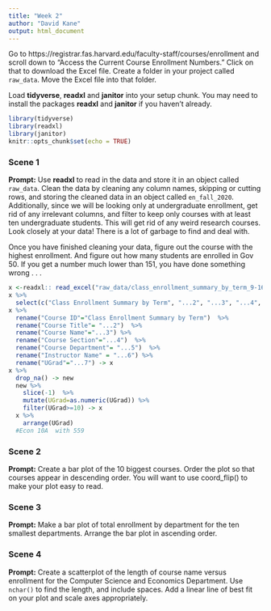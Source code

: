 ```yaml
---
title: "Week 2"
author: "David Kane"
output: html_document
---
```


Go to https://registrar.fas.harvard.edu/faculty-staff/courses/enrollment and scroll down to "Access the Current Course Enrollment Numbers." Click on that to download the Excel file. Create a folder in your project called `raw_data`. Move the Excel file into that folder. 

Load **tidyverse**, **readxl** and **janitor** into your setup chunk. You may need to install the packages **readxl** and **janitor** if you haven't already.

```r
library(tidyverse)
library(readxl)
library(janitor)
knitr::opts_chunk$set(echo = TRUE)
```

### Scene 1

**Prompt:** Use **readxl** to read in the data and store it in an object called `raw_data`. Clean the data by cleaning any column names, skipping or cutting rows, and storing the cleaned data in an object called `en_fall_2020`. Additionally, since we will be looking only at undergraduate enrollment, get rid of any irrelevant columns, and filter to keep only courses with at least ten undergraduate students. This will get rid of any weird research courses. Look closely at your data! There is a lot of garbage to find and deal with.

Once you have finished cleaning your data, figure out the course with the highest enrollment. And figure out how many students are enrolled in Gov 50. If you get a number much lower than 151, you have done something wrong . . .

```r
x <-readxl:: read_excel("raw_data/class_enrollment_summary_by_term_9-16-2020.xlsx")
x %>%
  select(c("Class Enrollment Summary by Term", "...2", "...3", "...4", "...5", "...6", "...7")) -> x
x %>%
  rename("Course ID"="Class Enrollment Summary by Term")  %>%
  rename("Course Title"= "...2")  %>%
  rename("Course Name"="...3") %>%
  rename("Course Section"="...4")  %>%
  rename("Course Department"= "...5")  %>%
  rename("Instructor Name" = "...6") %>%
  rename("UGrad"="...7") -> x
x %>%
  drop_na() -> new
  new %>%
    slice(-1)  %>%
    mutate(UGrad=as.numeric(UGrad)) %>%
    filter(UGrad>=10) -> x
  x %>%
    arrange(UGrad)
  #Econ 10A  with 559

```


### Scene 2

**Prompt:** Create a bar plot of the 10 biggest courses. Order the plot so that courses appear in descending order. You will want to use coord_flip() to make your plot easy to read.




### Scene 3

**Prompt:** Make a bar plot of total enrollment by department for the ten smallest departments. Arrange the bar plot in ascending order.



### Scene 4

**Prompt:** Create a scatterplot of the length of course name versus enrollment for the Computer Science and Economics Department. Use `nchar()` to find the length, and include spaces. Add a linear line of best fit on your plot and scale axes appropriately.



